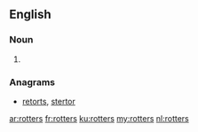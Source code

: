 ==English==

===Noun===
{{head|en|noun plural form}}

# {{plural of|rotter|lang=en}}

===Anagrams===
* [[retorts#English|retorts]], [[stertor#English|stertor]]

[[ar:rotters]]
[[fr:rotters]]
[[ku:rotters]]
[[my:rotters]]
[[nl:rotters]]